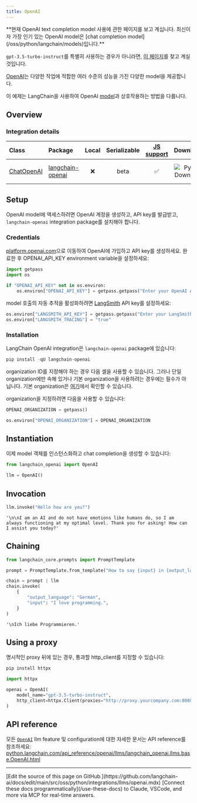 ```yaml
---
title: OpenAI
---
```


<Warning>
**현재 OpenAI text completion model 사용에 관한 페이지를 보고 계십니다. 최신이자 가장 인기 있는 OpenAI model은 [chat completion model](/oss/python/langchain/models)입니다.**

`gpt-3.5-turbo-instruct`를 특별히 사용하는 경우가 아니라면, [이 페이지](/oss/python/integrations/chat/openai/)를 찾고 계실 것입니다.
</Warning>

[OpenAI](https://platform.openai.com/docs/introduction)는 다양한 작업에 적합한 여러 수준의 성능을 가진 다양한 model을 제공합니다.

이 예제는 LangChain을 사용하여 OpenAI [model](https://platform.openai.com/docs/models)과 상호작용하는 방법을 다룹니다.

## Overview

### Integration details

| Class | Package | Local | Serializable | [JS support](https://js.langchain.com/docs/integrations/chat/openai) | Downloads | Version |
| :--- | :--- | :---: | :---: |  :---: | :---: | :---: |
| [ChatOpenAI](https://python.langchain.com/api_reference/openai/chat_models/langchain_openai.chat_models.base.ChatOpenAI.html) | [langchain-openai](https://python.langchain.com/api_reference/openai/index.html) | ❌ | beta | ✅ | ![PyPI - Downloads](https://img.shields.io/pypi/dm/langchain-openai?style=flat-square&label=%20) | ![PyPI - Version](https://img.shields.io/pypi/v/langchain-openai?style=flat-square&label=%20) |

## Setup

OpenAI model에 액세스하려면 OpenAI 계정을 생성하고, API key를 발급받고, `langchain-openai` integration package를 설치해야 합니다.

### Credentials

[platform.openai.com](https://platform.openai.com)으로 이동하여 OpenAI에 가입하고 API key를 생성하세요. 완료한 후 OPENAI_API_KEY environment variable을 설정하세요:

```python
import getpass
import os

if "OPENAI_API_KEY" not in os.environ:
    os.environ["OPENAI_API_KEY"] = getpass.getpass("Enter your OpenAI API key: ")
```

model 호출의 자동 추적을 활성화하려면 [LangSmith](https://docs.smith.langchain.com/) API key를 설정하세요:

```python
os.environ["LANGSMITH_API_KEY"] = getpass.getpass("Enter your LangSmith API key: ")
os.environ["LANGSMITH_TRACING"] = "true"
```

### Installation

LangChain OpenAI integration은 `langchain-openai` package에 있습니다:

```python
pip install -qU langchain-openai
```

organization ID를 지정해야 하는 경우 다음 셀을 사용할 수 있습니다. 그러나 단일 organization에만 속해 있거나 기본 organization을 사용하려는 경우에는 필수가 아닙니다. 기본 organization은 [여기](https://platform.openai.com/account/api-keys)에서 확인할 수 있습니다.

organization을 지정하려면 다음을 사용할 수 있습니다:

```python
OPENAI_ORGANIZATION = getpass()

os.environ["OPENAI_ORGANIZATION"] = OPENAI_ORGANIZATION
```

## Instantiation

이제 model 객체를 인스턴스화하고 chat completion을 생성할 수 있습니다:

```python
from langchain_openai import OpenAI

llm = OpenAI()
```

## Invocation

```python
llm.invoke("Hello how are you?")
```

```output
'\n\nI am an AI and do not have emotions like humans do, so I am always functioning at my optimal level. Thank you for asking! How can I assist you today?'
```

## Chaining

```python
from langchain_core.prompts import PromptTemplate

prompt = PromptTemplate.from_template("How to say {input} in {output_language}:\n")

chain = prompt | llm
chain.invoke(
    {
        "output_language": "German",
        "input": "I love programming.",
    }
)
```

```output
'\nIch liebe Programmieren.'
```

## Using a proxy

명시적인 proxy 뒤에 있는 경우, 통과할 http_client를 지정할 수 있습니다:

```python
pip install httpx

import httpx

openai = OpenAI(
    model_name="gpt-3.5-turbo-instruct",
    http_client=httpx.Client(proxies="http://proxy.yourcompany.com:8080"),
)
```

## API reference

모든 [`OpenAI`](https://reference.langchain.com/python/integrations/langchain_openai/OpenAI/) llm feature 및 configuration에 대한 자세한 문서는 API reference를 참조하세요: [python.langchain.com/api_reference/openai/llms/langchain_openai.llms.base.OpenAI.html](https://python.langchain.com/api_reference/openai/llms/langchain_openai.llms.base.OpenAI.html)

---

<Callout icon="pen-to-square" iconType="regular">
    [Edit the source of this page on GitHub.](https://github.com/langchain-ai/docs/edit/main/src/oss/python/integrations/llms/openai.mdx)
</Callout>
<Tip icon="terminal" iconType="regular">
    [Connect these docs programmatically](/use-these-docs) to Claude, VSCode, and more via MCP for    real-time answers.
</Tip>
